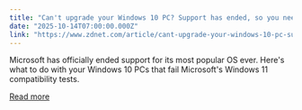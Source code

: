 ```yaml
---
title: "Can't upgrade your Windows 10 PC? Support has ended, so you need to act now"
date: "2025-10-14T07:00:00.000Z"
link: "https://www.zdnet.com/article/cant-upgrade-your-windows-10-pc-support-has-ended-so-you-need-to-act-now/"
---
```


Microsoft has officially ended support for its most popular OS ever. Here's what to do with your Windows 10 PCs that fail Microsoft's Windows 11 compatibility tests.

[Read more](https://www.zdnet.com/article/cant-upgrade-your-windows-10-pc-support-has-ended-so-you-need-to-act-now/)
